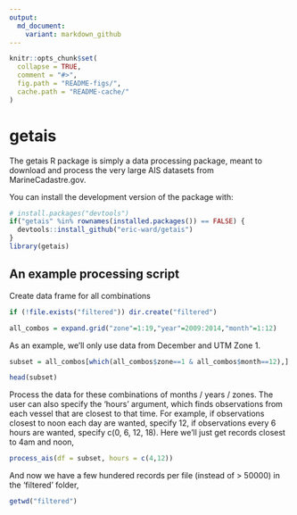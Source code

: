 ```yaml
---
output:
  md_document:
    variant: markdown_github
---
```


<!-- README.md is generated from README.Rmd. Please edit that file -->

```r
knitr::opts_chunk$set(
  collapse = TRUE,
  comment = "#>",
  fig.path = "README-figs/",
  cache.path = "README-cache/"
)
```

# getais

The getais R package is simply a data processing package, meant to download and process the very large AIS datasets from MarineCadastre.gov. 

You can install the development version of the package with:

```r
# install.packages("devtools")
if("getais" %in% rownames(installed.packages()) == FALSE) {
  devtools::install_github("eric-ward/getais")
}
library(getais)
```
    
## An example processing script

Create data frame for all combinations

```r
if (!file.exists("filtered")) dir.create("filtered")

all_combos = expand.grid("zone"=1:19,"year"=2009:2014,"month"=1:12)
```

As an example, we'll only use data from December and UTM Zone 1.

```r
subset = all_combos[which(all_combos$zone==1 & all_combos$month==12),]

head(subset)
```

Process the data for these combinations of months / years / zones. The user can also specify the 'hours' argument, which finds observations from each vessel that are closest to that time. For example, if observations closest to noon each day are wanted, specify 12, if observations every 6 hours are wanted, specify c(0, 6, 12, 18). Here we'll just get records closest to 4am and noon,

```r
process_ais(df = subset, hours = c(4,12))
```

And now we have a few hundered records per file (instead of > 50000) in the 'filtered' folder,

```r
getwd("filtered")
```

